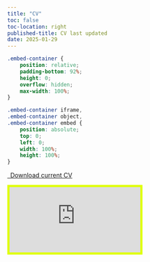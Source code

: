 ```yaml
---
title: "CV"
toc: false
toc-location: right
published-title: CV last updated
date: 2025-01-29
---
```



```css
.embed-container {
    position: relative;
    padding-bottom: 92%;
    height: 0;
    overflow: hidden;
    max-width: 100%;
}

.embed-container iframe,
.embed-container object,
.embed-container embed {
    position: absolute;
    top: 0;
    left: 0;
    width: 100%;
    height: 100%;
}
```

```{=html}
<p class="text-center">
  <a class="btn btn-primary btn-lg cv-download" href="https://dkashnitsky.github.io/x/cv/2025-01-cv-daniel-kashnitsky.pdf" target="_blank">
    <i class="fa-solid fa-file-arrow-down"></i>&ensp;Download current CV
  </a>
</p>

<div class="embed-container">
  <iframe src="https://dkashnitsky.github.io/x/cv/2025-01-cv-daniel-kashnitsky.pdf" style="border:5px solid #dfff00"></iframe>
</div>
```

